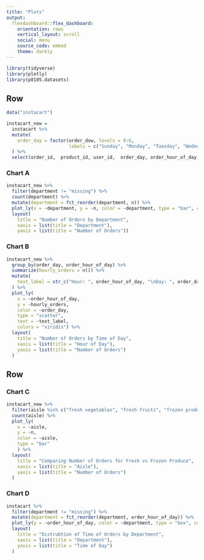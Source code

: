 ```yaml
---
title: "Plots"
output: 
  flexdashboard::flex_dashboard:
    orientation: rows
    vertical_layout: scroll
    social: menu
    source_code: embed
    theme: darkly
---
```


```r
library(tidyverse)
library(plotly)
library(p8105.datasets)
```

Row
-----------------------------------------------------------------------

```r
data("instacart")

instacart_new =
  instacart %>% 
  mutate(
    order_day = factor(order_dow, levels = 0:6,
                       labels = c("Sunday", "Monday", "Tuesday", "Wednesday", "Thursday", "Friday", "Saturday"))
  ) %>% 
  select(order_id,  product_id, user_id,  order_day, order_hour_of_day, product_name, aisle, department)
```

### Chart A

```r
instacart_new %>% 
  filter(department != "missing") %>% 
  count(department) %>% 
  mutate(department = fct_reorder(department, n)) %>% 
  plot_ly(x = ~department, y = ~n, color = ~department, type = "bar", colors = "magma") %>% 
  layout(
    title = "Number of Orders by Department",
    xaxis = list(title = "Department"),
    yaxis = list(title = "Number of Orders"))
```

### Chart B

```r
instacart_new %>% 
  group_by(order_day, order_hour_of_day) %>% 
  summarize(hourly_orders = n()) %>% 
  mutate(
    text_label = str_c("Hour: ", order_hour_of_day, "\nDay: ", order_day, "\nNumber of Orders: ", hourly_orders)
  ) %>% 
  plot_ly(
    x = ~order_hour_of_day,
    y = ~hourly_orders, 
    color = ~order_day,
    type = "scatter", 
    text = ~text_label, 
    colors = "viridis") %>% 
  layout(
    title = "Number of Orders by Time of Day",
    xaxis = list(title = "Hour of Day"),
    yaxis = list(title = "Number of Orders")
  )
```

Row 
---------------------------------------------------------------------------
### Chart C

```r
instacart_new %>% 
  filter(aisle %in% c("fresh vegetables", "fresh fruits", "frozen produce", "packaged vegetables fruits")) %>%
  count(aisle) %>% 
  plot_ly(
    x = ~aisle,
    y = ~n,
    color = ~aisle, 
    type = "bar"
    ) %>% 
  layout(
    title = "Comparing Number of Orders for Fresh vs Frozen Produce",
    xaxis = list(title = "Aisle"),
    yaxis = list(title = "Number of Orders")
  )
```

### Chart D

```r
instacart %>% 
  filter(department != "missing") %>% 
  mutate(department = fct_reorder(department, order_hour_of_day)) %>% 
  plot_ly(y = ~order_hour_of_day, color = ~department, type = "box", colors = "viridis") %>% 
  layout(
    title = "Distrubtion of Time of Orders by Department",
    xaxis = list(title = "Department"),
    yaxis = list(title = "Time of Day")
  )
```



